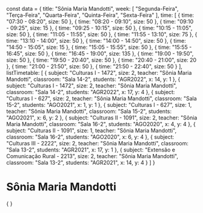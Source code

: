 const data = {
  title: "Sônia Maria Mandotti",
  week: [
    "Segunda-Feira",
    "Terça-Feira",
    "Quarta-Feira",
    "Quinta-Feira",
    "Sexta-Feira"
  ],
  time: [
    {
      time: "07:30 - 08:20",
      size: 50
    },
    {
      time: "08:20 - 09:10",
      size: 50
    },
    {
      time: "09:10 - 09:25",
      size: 15
    },
    {
      time: "09:25 - 10:15",
      size: 50
    },
    {
      time: "10:15 - 11:05",
      size: 50
    },
    {
      time: "11:05 - 11:55",
      size: 50
    },
    {
      time: "11:55 - 13:10",
      size: 75
    },
    {
      time: "13:10 - 14:00",
      size: 50
    },
    {
      time: "14:00 - 14:50",
      size: 50
    },
    {
      time: "14:50 - 15:05",
      size: 15
    },
    {
      time: "15:05 - 15:55",
      size: 50
    },
    {
      time: "15:55 - 16:45",
      size: 50
    },
    {
      time: "16:45 - 19:00",
      size: 135
    },
    {
      time: "19:00 - 19:50",
      size: 50
    },
    {
      time: "19:50 - 20:40",
      size: 50
    },
    {
      time: "20:40 - 21:00",
      size: 20
    },
    {
      time: "21:00 - 21:50",
      size: 50
    },
    {
      time: "21:50 - 22:40",
      size: 50
    }
  ],
  listTimetable: [
    {
      subject: "Culturas I - 1472",
      size: 2,
      teacher: "Sônia Maria Mandotti",
      classroom: "Sala 14-2",
      students: "AGR2022",
      x: 14,
      y: 1
    },
    {
      subject: "Culturas I - 1472",
      size: 2,
      teacher: "Sônia Maria Mandotti",
      classroom: "Sala 14-2",
      students: "AGR2022",
      x: 17,
      y: 4
    },
    {
      subject: "Culturas I - 627",
      size: 2,
      teacher: "Sônia Maria Mandotti",
      classroom: "Sala 15-2",
      students: "AGO2021",
      x: 1,
      y: 1
    },
    {
      subject: "Culturas I - 627",
      size: 1,
      teacher: "Sônia Maria Mandotti",
      classroom: "Sala 15-2",
      students: "AGO2021",
      x: 6,
      y: 2
    },
    {
      subject: "Culturas II - 1091",
      size: 2,
      teacher: "Sônia Maria Mandotti",
      classroom: "Sala 16-2",
      students: "AGO2020",
      x: 4,
      y: 4
    },
    {
      subject: "Culturas II - 1091",
      size: 1,
      teacher: "Sônia Maria Mandotti",
      classroom: "Sala 16-2",
      students: "AGO2020",
      x: 6,
      y: 4
    },
    {
      subject: "Culturas III - 2222",
      size: 2,
      teacher: "Sônia Maria Mandotti",
      classroom: "Sala 13-2",
      students: "AGR2021",
      x: 17,
      y: 1
    },
    {
      subject: "Extensão e Comunicação Rural - 2213",
      size: 2,
      teacher: "Sônia Maria Mandotti",
      classroom: "Sala 13-2",
      students: "AGR2021",
      x: 14,
      y: 4
    }
  ]
}

# Sônia Maria Mandotti

<div>
    {
        <Grid
            title={data.title}
            weekDays={data.week}
            time={data.time}
            listClasses={data.listTimetable}
        />
    }
</div>